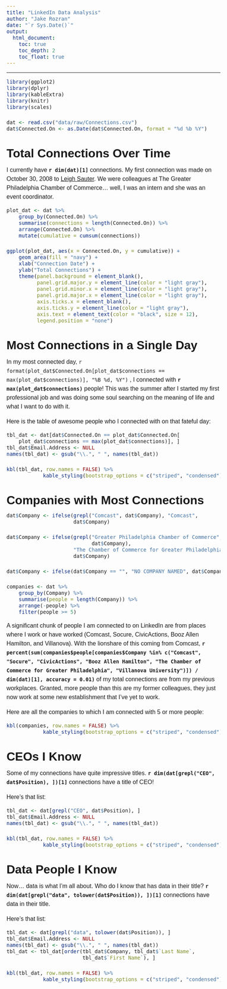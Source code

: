 ```yaml
---
title: "LinkedIn Data Analysis"
author: "Jake Rozran"
date: "`r Sys.Date()`"
output: 
  html_document:
    toc: true
    toc_depth: 2
    toc_float: true
---
```


<style>
body{
  font-family: 'Oxygen', sans-serif;
  font-size: 16px;
  line-height: 24px;
}

h1,h2,h3,h4 {
  font-family: 'Raleway', sans-serif;
}

.container { width: 1000px; }
h3 {
  background-color: #D4DAEC;
  text-indent: 100px; 
}
h4 {
  text-indent: 100px;
}

g-table-intro h4 {
  text-indent: 0px;
}
</style>

---

```r
library(ggplot2)
library(dplyr)
library(kableExtra)
library(knitr)
library(scales)

dat <- read.csv("data/raw/Connections.csv")
dat$Connected.On <- as.Date(dat$Connected.On, format = "%d %b %Y")
```

# Total Connections Over Time

I currently have **`r dim(dat)[1]`** connections. My first connection was made 
on October 30, 2008 to [Leigh Sauter](https://www.linkedin.com/in/lhsauter). We 
were colleagues at The Greater Philadelphia Chamber of Commerce... well, I was 
an intern and she was an event coordinator. 

```r
plot_dat <- dat %>% 
    group_by(Connected.On) %>% 
    summarise(connections = length(Connected.On)) %>% 
    arrange(Connected.On) %>% 
    mutate(cumulative = cumsum(connections))

ggplot(plot_dat, aes(x = Connected.On, y = cumulative)) +
    geom_area(fill = "navy") + 
    xlab("Connection Date") + 
    ylab("Total Connections") +
    theme(panel.background = element_blank(), 
          panel.grid.major.y = element_line(color = "light gray"),
          panel.grid.minor.x = element_line(color = "light gray"),
          panel.grid.major.x = element_line(color = "light gray"),
          axis.ticks.x = element_blank(),
          axis.ticks.y = element_line(color = "light gray"), 
          axis.text = element_text(color = "black", size = 12),
          legend.position = "none")
```

# Most Connections in a Single Day

In my most connected day, 
`r format(plot_dat$Connected.On[plot_dat$connections == max(plot_dat$connections)], "%B %d, %Y")`
, I connected with **`r max(plot_dat$connections)`** people! This was the 
summer after I started my first professional job and was doing some soul 
searching on the meaning of life and what I want to do with it. 

Here is the table of awesome people who I connected with on that fateful day: 

```r
tbl_dat <- dat[dat$Connected.On == plot_dat$Connected.On[
    plot_dat$connections == max(plot_dat$connections)], ]
tbl_dat$Email.Address <- NULL
names(tbl_dat) <- gsub("\\.", " ", names(tbl_dat))

kbl(tbl_dat, row.names = FALSE) %>% 
            kable_styling(bootstrap_options = c("striped", "condensed"))
```

# Companies with Most Connections

```r
dat$Company <- ifelse(grepl("Comcast", dat$Company), "Comcast", 
                      dat$Company)

dat$Company <- ifelse(grepl("Greater Philadelphia Chamber of Commerce", 
                            dat$Company), 
                      "The Chamber of Commerce for Greater Philadelphia", 
                      dat$Company)

dat$Company <- ifelse(dat$Company == "", "NO COMPANY NAMED", dat$Company)

companies <- dat %>% 
    group_by(Company) %>% 
    summarise(people = length(Company)) %>% 
    arrange(-people) %>% 
    filter(people >= 5)
```

A significant chunk of people I am connected to on LinkedIn are from places 
where I work or have worked (Comcast, Socure, CivicActions, Booz Allen 
Hamilton, and Villanova). With the lionshare of this coming from Comcast, 
**`r percent(sum(companies$people[companies$Company %in% c("Comcast", "Socure", "CivicActions", "Booz Allen Hamilton", "The Chamber of Commerce for Greater Philadelphia", "Villanova University")]) / dim(dat)[1], accuracy = 0.01)`**
of my total connections are from my previous workplaces. Granted, more people 
than this are my former colleagues, they just now work at some new 
establishment that I've yet to work.

Here are all the companies to which I am connected with 5 or more people:

```r

kbl(companies, row.names = FALSE) %>% 
            kable_styling(bootstrap_options = c("striped", "condensed"))
```

# CEOs I Know

Some of my connections have quite impressive titles. 
**`r dim(dat[grepl("CEO", dat$Position), ])[1]`** connections have a title of 
CEO!

Here's that list: 

```r
tbl_dat <- dat[grepl("CEO", dat$Position), ]
tbl_dat$Email.Address <- NULL
names(tbl_dat) <- gsub("\\.", " ", names(tbl_dat))

kbl(tbl_dat, row.names = FALSE) %>% 
            kable_styling(bootstrap_options = c("striped", "condensed"))
```

# Data People I Know

Now... data is what I'm all about. Who do I know that has data in their 
title? **`r dim(dat[grepl("data", tolower(dat$Position)), ])[1]`** 
connections have data in their title.

Here's that list: 

```r
tbl_dat <- dat[grepl("data", tolower(dat$Position)), ]
tbl_dat$Email.Address <- NULL
names(tbl_dat) <- gsub("\\.", " ", names(tbl_dat))
tbl_dat <- tbl_dat[order(tbl_dat$Company, tbl_dat$`Last Name`, 
                         tbl_dat$`First Name`), ]

kbl(tbl_dat, row.names = FALSE) %>% 
            kable_styling(bootstrap_options = c("striped", "condensed"))
```